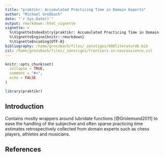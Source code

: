 ```yaml
---
title: "praktikr: Accumulated Practicing Time in Domain Experts"
author: "Michael Großbach"
date: "`r Sys.Date()`"
output: rmarkdown::html_vignette
vignette: >
  %\VignetteIndexEntry{praktikr: Accumulated Practicing Time in Domain Experts}
  %\VignetteEngine{knitr::rmarkdown}
  %\VignetteEncoding{UTF-8}
bibliography: /home/grossbach/files/_sonstiges/000literaturdb.bib
csl: /home/grossbach/files/_sonstiges/frontiers-in-neuroscience.csl  
---
```


```r
knitr::opts_chunk$set(
  collapse = TRUE,
  comment = "#>",
  echo = FALSE
)
```

```r
library(praktikr)
```

## Introduction

Contains mostly wrappers around $\text{lubridate}$ functions [@Grolemund2011] to ease the handling of the subjective and often sparse practicing time estimates retrospectively collected from domain experts such as chess players, athletes and musicians.

## References

